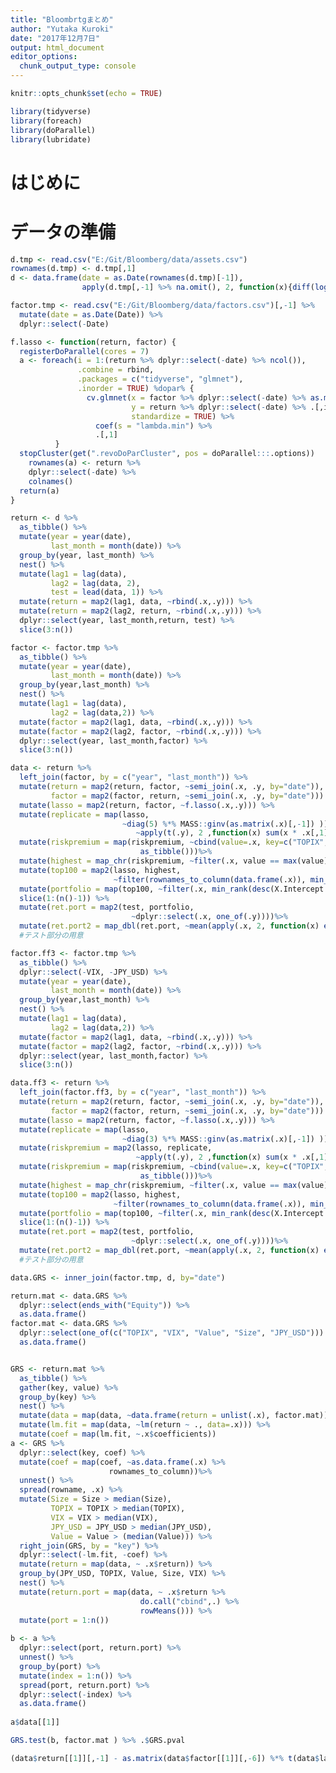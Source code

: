 ```yaml
---
title: "Bloombrtgまとめ"
author: "Yutaka Kuroki"
date: "2017年12月7日"
output: html_document
editor_options: 
  chunk_output_type: console
---
```


```r
knitr::opts_chunk$set(echo = TRUE)
```

```r
library(tidyverse)
library(foreach)
library(doParallel)
library(lubridate)
```


# はじめに

# データの準備

```r
d.tmp <- read.csv("E:/Git/Bloomberg/data/assets.csv")
rownames(d.tmp) <- d.tmp[,1]
d <- data.frame(date = as.Date(rownames(d.tmp)[-1]),
                apply(d.tmp[,-1] %>% na.omit(), 2, function(x){diff(log(x))}))
```

```r
factor.tmp <- read.csv("E:/Git/Bloomberg/data/factors.csv")[,-1] %>% 
  mutate(date = as.Date(Date)) %>% 
  dplyr::select(-Date)
```

```r

f.lasso <- function(return, factor) {
  registerDoParallel(cores = 7)
  a <- foreach(i = 1:(return %>% dplyr::select(-date) %>% ncol()),
               .combine = rbind,
               .packages = c("tidyverse", "glmnet"),
               .inorder = TRUE) %dopar% {
                 cv.glmnet(x = factor %>% dplyr::select(-date) %>% as.matrix(),
                           y = return %>% dplyr::select(-date) %>% .[,i] %>% as.matrix(),
                           standardize = TRUE) %>% 
                   coef(s = "lambda.min") %>% 
                   .[,1]
          }
  stopCluster(get(".revoDoParCluster", pos = doParallel:::.options))
    rownames(a) <- return %>% 
    dplyr::select(-date) %>% 
    colnames()
  return(a)
}

```

```r
return <- d %>% 
  as_tibble() %>% 
  mutate(year = year(date),
         last_month = month(date)) %>% 
  group_by(year, last_month) %>% 
  nest() %>% 
  mutate(lag1 = lag(data),
         lag2 = lag(data, 2),
         test = lead(data, 1)) %>% 
  mutate(return = map2(lag1, data, ~rbind(.x,.y))) %>% 
  mutate(return = map2(lag2, return, ~rbind(.x,.y))) %>% 
  dplyr::select(year, last_month,return, test) %>% 
  slice(3:n())

factor <- factor.tmp %>% 
  as_tibble() %>% 
  mutate(year = year(date),
         last_month = month(date)) %>%
  group_by(year,last_month) %>% 
  nest() %>% 
  mutate(lag1 = lag(data),
         lag2 = lag(data,2)) %>% 
  mutate(factor = map2(lag1, data, ~rbind(.x,.y))) %>% 
  mutate(factor = map2(lag2, factor, ~rbind(.x,.y))) %>% 
  dplyr::select(year, last_month,factor) %>% 
  slice(3:n()) 

data <- return %>% 
  left_join(factor, by = c("year", "last_month")) %>% 
  mutate(return = map2(return, factor, ~semi_join(.x, .y, by="date")),
         factor = map2(factor, return, ~semi_join(.x, .y, by="date"))) %>% 
  mutate(lasso = map2(return, factor, ~f.lasso(.x,.y))) %>% 
  mutate(replicate = map(lasso,
                         ~diag(5) %*% MASS::ginv(as.matrix(.x)[,-1]) )) %>%   mutate(riskpremium = map2(lasso, replicate,
                            ~apply(t(.y), 2 ,function(x) sum(x * .x[,1])))) %>% 
  mutate(riskpremium = map(riskpremium, ~cbind(value=.x, key=c("TOPIX", "VIX", "Value", "Size", "JPY_USD")) %>% 
                             as_tibble()))%>% 
  mutate(highest = map_chr(riskpremium, ~filter(.x, value == max(value))$key)) %>% 
  mutate(top100 = map2(lasso, highest,
                       ~filter(rownames_to_column(data.frame(.x)), min_rank(desc(.y)) <= 100)))%>% 
  mutate(portfolio = map(top100, ~filter(.x, min_rank(desc(X.Intercept.)) <= 30)$rowname))%>% 
  slice(1:(n()-1)) %>% 
  mutate(ret.port = map2(test, portfolio, 
                           ~dplyr::select(.x, one_of(.y))))%>% 
  mutate(ret.port2 = map_dbl(ret.port, ~mean(apply(.x, 2, function(x) exp(sum(x))))))
  #テスト部分の用意

```


```r

factor.ff3 <- factor.tmp %>% 
  as_tibble() %>% 
  dplyr::select(-VIX, -JPY_USD) %>% 
  mutate(year = year(date),
         last_month = month(date)) %>%
  group_by(year,last_month) %>% 
  nest() %>% 
  mutate(lag1 = lag(data),
         lag2 = lag(data,2)) %>% 
  mutate(factor = map2(lag1, data, ~rbind(.x,.y))) %>% 
  mutate(factor = map2(lag2, factor, ~rbind(.x,.y))) %>% 
  dplyr::select(year, last_month,factor) %>% 
  slice(3:n()) 

data.ff3 <- return %>% 
  left_join(factor.ff3, by = c("year", "last_month")) %>% 
  mutate(return = map2(return, factor, ~semi_join(.x, .y, by="date")),
         factor = map2(factor, return, ~semi_join(.x, .y, by="date"))) %>% 
  mutate(lasso = map2(return, factor, ~f.lasso(.x,.y))) %>% 
  mutate(replicate = map(lasso,
                         ~diag(3) %*% MASS::ginv(as.matrix(.x)[,-1]) )) %>%
  mutate(riskpremium = map2(lasso, replicate,
                            ~apply(t(.y), 2 ,function(x) sum(x * .x[,1])))) %>% 
  mutate(riskpremium = map(riskpremium, ~cbind(value=.x, key=c("TOPIX", "Value", "Size")) %>% 
                             as_tibble()))%>% 
  mutate(highest = map_chr(riskpremium, ~filter(.x, value == max(value))$key)) %>% 
  mutate(top100 = map2(lasso, highest,
                       ~filter(rownames_to_column(data.frame(.x)), min_rank(desc(Value)) <= 100))) %>% 
  mutate(portfolio = map(top100, ~filter(.x, min_rank(desc(X.Intercept.)) <= 30)$rowname))%>% 
  slice(1:(n()-1)) %>% 
  mutate(ret.port = map2(test, portfolio, 
                           ~dplyr::select(.x, one_of(.y))))%>% 
  mutate(ret.port2 = map_dbl(ret.port, ~mean(apply(.x, 2, function(x) exp(sum(x))))))
  #テスト部分の用意

```

```r
data.GRS <- inner_join(factor.tmp, d, by="date")

return.mat <- data.GRS %>% 
  dplyr::select(ends_with("Equity")) %>% 
  as.data.frame()
factor.mat <- data.GRS %>% 
  dplyr::select(one_of(c("TOPIX", "VIX", "Value", "Size", "JPY_USD"))) %>% 
  as.data.frame()


GRS <- return.mat %>% 
  as_tibble() %>% 
  gather(key, value) %>% 
  group_by(key) %>% 
  nest() %>%
  mutate(data = map(data, ~data.frame(return = unlist(.x), factor.mat))) %>% 
  mutate(lm.fit = map(data, ~lm(return ~ ., data=.x))) %>% 
  mutate(coef = map(lm.fit, ~.x$coefficients)) 
a <- GRS %>% 
  dplyr::select(key, coef) %>% 
  mutate(coef = map(coef, ~as.data.frame(.x) %>% 
                      rownames_to_column))%>% 
  unnest() %>% 
  spread(rowname, .x) %>% 
  mutate(Size = Size > median(Size),
         TOPIX = TOPIX > median(TOPIX),
         VIX = VIX > median(VIX),
         JPY_USD = JPY_USD > median(JPY_USD),
         Value = Value > (median(Value))) %>% 
  right_join(GRS, by = "key") %>% 
  dplyr::select(-lm.fit, -coef) %>% 
  mutate(return = map(data, ~ .x$return)) %>%
  group_by(JPY_USD, TOPIX, Value, Size, VIX) %>% 
  nest() %>% 
  mutate(return.port = map(data, ~ .x$return %>% 
                             do.call("cbind",.) %>% 
                             rowMeans())) %>% 
  mutate(port = 1:n())
  
b <- a %>% 
  dplyr::select(port, return.port) %>% 
  unnest() %>% 
  group_by(port) %>% 
  mutate(index = 1:n()) %>% 
  spread(port, return.port) %>% 
  dplyr::select(-index) %>% 
  as.data.frame()
  
a$data[[1]]

GRS.test(b, factor.mat ) %>% .$GRS.pval
```


```r
(data$return[[1]][,-1] - as.matrix(data$factor[[1]][,-6]) %*% t(data$lasso[[1]][,-1])) %>% as.matrix() %>% as.vector() %>%  summary()
```


